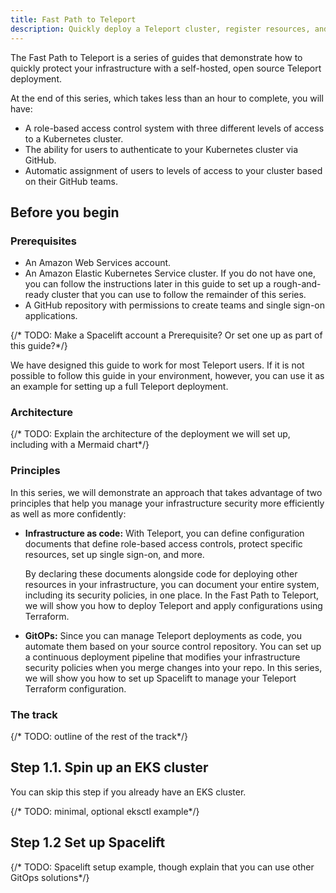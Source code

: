 ```yaml
---
title: Fast Path to Teleport
description: Quickly deploy a Teleport cluster, register resources, and configure RBAC and single-sign.
---
```


The Fast Path to Teleport is a series of guides that demonstrate how to quickly
protect your infrastructure with a self-hosted, open source Teleport deployment.

At the end of this series, which takes less than an hour to complete, you will
have:
- A role-based access control system with three different levels of access to a
  Kubernetes cluster. 
- The ability for users to authenticate to your Kubernetes cluster via GitHub.
- Automatic assignment of users to levels of access to your cluster based on
  their GitHub teams.

## Before you begin

### Prerequisites

- An Amazon Web Services account.
- An Amazon Elastic Kubernetes Service cluster. If you do not have one, you can
  follow the instructions later in this guide to set up a rough-and-ready
  cluster that you can use to follow the remainder of this series. 
- A GitHub repository with permissions to create teams and single sign-on
  applications.

{/* TODO: Make a Spacelift account a Prerequisite? Or set one up as part of this
guide?*/}

<Notice type="tip">

We have designed this guide to work for most Teleport users. If it is not
possible to follow this guide in your environment, however, you can use it as an
example for setting up a full Teleport deployment.

</Notice>

### Architecture

{/* TODO: Explain the architecture of the deployment we will set up, including
with a Mermaid chart*/}

### Principles

In this series, we will demonstrate an approach that takes advantage of two
principles that help you manage your infrastructure security more efficiently as
well as more confidently:

- **Infrastructure as code:** With Teleport, you can define configuration
  documents that define role-based access controls, protect specific resources,
  set up single sign-on, and more. 

  By declaring these documents alongside code for deploying other resources in
  your infrastructure, you can document your entire system, including its
  security policies, in one place. In the Fast Path to Teleport, we will show
  you how to deploy Teleport and apply configurations using Terraform.

- **GitOPs:** Since you can manage Teleport deployments as code, you automate
  them based on your source control repository. You can set up a continuous
  deployment pipeline that modifies your infrastructure security policies when
  you merge changes into your repo. In this series, we will show you how to set
  up Spacelift to manage your Teleport Terraform configuration.

### The track

{/* TODO: outline of the rest of the track*/}

## Step 1.1. Spin up an EKS cluster

<Notice type="tip">

You can skip this step if you already have an EKS cluster.

</Notice>

{/* TODO: minimal, optional eksctl example*/}

## Step 1.2 Set up Spacelift

{/* TODO: Spacelift setup example, though explain that you can use other GitOps
solutions*/}
